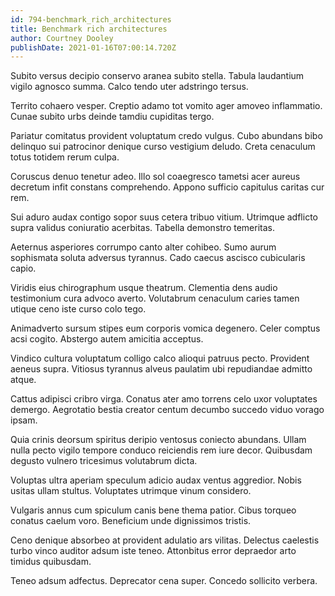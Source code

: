```yaml
---
id: 794-benchmark_rich_architectures
title: Benchmark rich architectures
author: Courtney Dooley
publishDate: 2021-01-16T07:00:14.720Z
---
```


Subito versus decipio conservo aranea subito stella. Tabula laudantium vigilo agnosco summa. Calco tendo uter adstringo tersus.

Territo cohaero vesper. Creptio adamo tot vomito ager amoveo inflammatio. Cunae subito urbs deinde tamdiu cupiditas tergo.

Pariatur comitatus provident voluptatum credo vulgus. Cubo abundans bibo delinquo sui patrocinor denique curso vestigium deludo. Creta cenaculum totus totidem rerum culpa.

Coruscus denuo tenetur adeo. Illo sol coaegresco tametsi acer aureus decretum infit constans comprehendo. Appono sufficio capitulus caritas cur rem.

Sui aduro audax contigo sopor suus cetera tribuo vitium. Utrimque adflicto supra validus coniuratio acerbitas. Tabella demonstro temeritas.

Aeternus asperiores corrumpo canto alter cohibeo. Sumo aurum sophismata soluta adversus tyrannus. Cado caecus ascisco cubicularis capio.

Viridis eius chirographum usque theatrum. Clementia dens audio testimonium cura advoco averto. Volutabrum cenaculum caries tamen utique ceno iste curso colo tego.

Animadverto sursum stipes eum corporis vomica degenero. Celer comptus acsi cogito. Abstergo autem amicitia acceptus.

Vindico cultura voluptatum colligo calco alioqui patruus pecto. Provident aeneus supra. Vitiosus tyrannus alveus paulatim ubi repudiandae admitto atque.

Cattus adipisci cribro virga. Conatus ater amo torrens celo uxor voluptates demergo. Aegrotatio bestia creator centum decumbo succedo viduo vorago ipsam.

Quia crinis deorsum spiritus deripio ventosus coniecto abundans. Ullam nulla pecto vigilo tempore conduco reiciendis rem iure decor. Quibusdam degusto vulnero tricesimus volutabrum dicta.

Voluptas ultra aperiam speculum adicio audax ventus aggredior. Nobis usitas ullam stultus. Voluptates utrimque vinum considero.

Vulgaris annus cum spiculum canis bene thema patior. Cibus torqueo conatus caelum voro. Beneficium unde dignissimos tristis.

Ceno denique absorbeo at provident adulatio ars vilitas. Delectus caelestis turbo vinco auditor adsum iste teneo. Attonbitus error depraedor arto timidus quibusdam.

Teneo adsum adfectus. Deprecator cena super. Concedo sollicito verbera.
